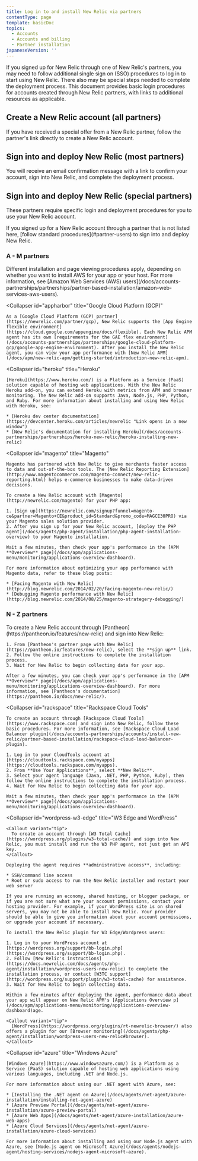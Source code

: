 ```yaml
---
title: Log in to and install New Relic via partners
contentType: page
template: basicDoc
topics:
  - Accounts
  - Accounts and billing
  - Partner installation
japaneseVersion: ''
---
```


If you signed up for New Relic through one of New Relic's partners, you may need to follow additional single sign on (SSO) procedures to log in to start using New Relic. There also may be special steps needed to complete the deployment process. This document provides basic login procedures for accounts created through New Relic partners, with links to additional resources as applicable.

## Create a New Relic account (all partners)

If you have received a special offer from a New Relic partner, follow the partner's link directly to create a New Relic account.

## Sign into and deploy New Relic (most partners)

You will receive an email confirmation message with a link to confirm your account, sign into New Relic, and complete the deployment process.

## Sign into and deploy New Relic (special partners)

These partners require specific login and deployment procedures for you to use your New Relic account.

<Callout variant="tip">
  If you signed up for a New Relic account through a partner that is not listed here, [follow standard procedures](#partner-users) to sign into and deploy New Relic.
</Callout>

### A - M partners

<CollapserGroup>
  <Collapser
    id="aws"
    title="Amazon Web Services (AWS)"
  >
    Different installation and page viewing procedures apply, depending on whether you want to install AWS for your app or your host. For more information, see [Amazon Web Services (AWS) users](/docs/accounts-partnerships/partnerships/partner-based-installation/amazon-web-services-aws-users).
  </Collapser>

  <Collapser
    id="appharbor"
    title="Google Cloud Platform (GCP)"
  >
    As a [Google Cloud Platform (GCP) partner](https://newrelic.com/partner/gcp), New Relic supports the [App Engine flexible environment](https://cloud.google.com/appengine/docs/flexible). Each New Relic APM agent has its own [requirements for the GAE flex environment](/docs/accounts-partnerships/partnerships/google-cloud-platform-gcp/google-app-engine-environment). After you install the New Relic agent, you can view your app performance with [New Relic APM](/docs/apm/new-relic-apm/getting-started/introduction-new-relic-apm).
  </Collapser>

  <Collapser
    id="heroku"
    title="Heroku"
  >
    [Heroku](https://www.heroku.com/) is a Platform as a Service (PaaS) solution capable of hosting web applications. With the New Relic Heroku add-on, you can extend Heroku with metrics from APM and browser monitoring. The New Relic add-on supports Java, Node.js, PHP, Python, and Ruby. For more information about installing and using New Relic with Heroku, see:

    * [Heroku dev center documentation](https://devcenter.heroku.com/articles/newrelic "Link opens in a new window")
    * [New Relic's documentation for installing Heroku](/docs/accounts-partnerships/partnerships/heroku-new-relic/heroku-installing-new-relic)
  </Collapser>

  <Collapser
    id="magento"
    title="Magento"
  >
    Magento has partnered with New Relic to give merchants faster access to data and out-of-the-box tools. The [New Relic Reporting Extension](http://www.magentocommerce.com/magento-connect/new-relic-reporting.html) helps e-commerce businesses to make data-driven decisions.

    To create a New Relic account with [Magento](http://newrelic.com/magento) for your PHP app:

    1. [Sign up](https://newrelic.com/signup?funnel=magento-ce&partner=Magento+CE&product_id=Standard&promo_code=MAGCE30PRO) via your Magento sales solution provider.
    2. After you sign up for your New Relic account, [deploy the PHP agent](/docs/agents/php-agent/installation/php-agent-installation-overview) to your Magento installation.

    Wait a few minutes, then check your app's performance in the [APM **Overview** page](/docs/apm/applications-menu/monitoring/applications-overview-dashboard).

    For more information about optimizing your app performance with Magento data, refer to these blog posts:

    * [Facing Magento with New Relic](http://blog.newrelic.com/2014/02/20/facing-magento-new-relic/)
    * [Debugging Magento performance with New Relic](http://blog.newrelic.com/2014/08/25/magento-strategery-debugging/)
  </Collapser>
</CollapserGroup>

### N - Z partners

<CollapserGroup>
  <Collapser
    id="network-redux"
    title="Pantheon"
  >
    To create a New Relic account through [Pantheon](https://pantheon.io/features/new-relic) and sign into New Relic:

    1. From [Pantheon's partner page with New Relic](https://pantheon.io/features/new-relic), select the **sign up** link.
    2. Follow the online instructions to complete the installation process.
    3. Wait for New Relic to begin collecting data for your app.

    After a few minutes, you can check your app's performance in the [APM **Overview** page](/docs/apm/applications-menu/monitoring/applications-overview-dashboard). For more information, see [Pantheon's documentation](https://pantheon.io/docs/new-relic/).
  </Collapser>

  <Collapser
    id="rackspace"
    title="Rackspace Cloud Tools"
  >
    To create an account through [Rackspace Cloud Tools](https://www.rackspace.com) and sign into New Relic, follow these basic procedures. For more information, see [Rackspace Cloud Load Balancer plugin](/docs/accounts-partnerships/accounts/install-new-relic/partner-based-installation/rackspace-cloud-load-balancer-plugin).

    1. Log in to your CloudTools account at [https://cloudtools.rackspace.com/myapps](https://cloudtools.rackspace.com/myapps).
    2. From **Use Your Applications**, select **New Relic**.
    3. Select your agent language (Java, .NET, PHP, Python, Ruby), then follow the online instructions to complete the installation process.
    4. Wait for New Relic to begin collecting data for your app.

    Wait a few minutes, then check your app's performance in the [APM **Overview** page](/docs/apm/applications-menu/monitoring/applications-overview-dashboard).
  </Collapser>

  <Collapser
    id="wordpress-w3-edge"
    title="W3 Edge and WordPress"
  >
    <Callout variant="tip">
      To create an account through [W3 Total Cache](https://wordpress.org/plugins/w3-total-cache/) and sign into New Relic, you must install and run the W3 PHP agent, not just get an API key.
    </Callout>

    Deploying the agent requires **administrative access**, including:

    * SSH/command line access
    * Root or sudo access to run the New Relic installer and restart your web server

    If you are running an economy, shared hosting, or blogger package, or if you are not sure what are your account permissions, contact your hosting provider. For example, if your WordPress site is on shared servers, you may not be able to install New Relic. Your provider should be able to give you information about your account permissions, or upgrade your account if necessary.

    To install the New Relic plugin for W3 Edge/Wordpress users:

    1. Log in to your WordPress account at [https://wordpress.org/support/bb-login.php](https://wordpress.org/support/bb-login.php).
    2. Follow [New Relic's instructions](https://docs.newrelic.com/docs/agents/php-agent/installation/wordpress-users-new-relic) to complete the installation process, or contact [W3TC support](http://wordpress.org/support/plugin/w3-total-cache) for assistance.
    3. Wait for New Relic to begin collecting data.

    Within a few minutes after deploying the agent, performance data about your app will appear on New Relic APM's [Applications Overview p](/docs/apm/applications-menu/monitoring/applications-overview-dashboard)age.

    <Callout variant="tip">
      [WordPress](https://wordpress.org/plugins/rt-newrelic-browser/) also offers a plugin for our [Browser monitoring](/docs/agents/php-agent/installation/wordpress-users-new-relic#browser).
    </Callout>
  </Collapser>

  <Collapser
    id="azure"
    title="Windows Azure"
  >
    [Windows Azure](https://www.windowsazure.com/) is a Platform as a Service (PaaS) solution capable of hosting web applications using various languages, including .NET and Node.js.

    For more information about using our .NET agent with Azure, see:

    * [Installing the .NET agent on Azure](/docs/agents/net-agent/azure-installation/installing-net-agent-azure)
    * [Azure Preview Portal](/docs/agents/net-agent/azure-installation/azure-preview-portal)
    * [Azure Web Apps](/docs/agents/net-agent/azure-installation/azure-web-apps)
    * [Azure Cloud Services](/docs/agents/net-agent/azure-installation/azure-cloud-services)

    For more information about installing and using our Node.js agent with Azure, see [Node.js agent on Microsoft Azure](/docs/agents/nodejs-agent/hosting-services/nodejs-agent-microsoft-azure).
  </Collapser>
</CollapserGroup>
